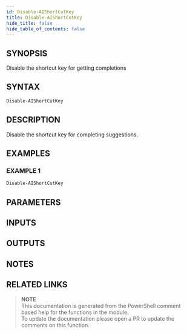 ```yaml
---
id: Disable-AIShortCutKey
title: Disable-AIShortCutKey
hide_title: false
hide_table_of_contents: false
---
```


## SYNOPSIS

Disable the shortcut key for getting completions

## SYNTAX

```powershell
Disable-AIShortCutKey
```

## DESCRIPTION

Disable the shortcut key for completing suggestions.

## EXAMPLES

### EXAMPLE 1

```powershell
Disable-AIShortCutKey
```

## PARAMETERS

## INPUTS

## OUTPUTS

## NOTES

## RELATED LINKS

> **NOTE**  
> This documentation is generated from the PowerShell comment based help for the functions in the module.  
> To update the documentation please open a PR to update the comments on this function.
